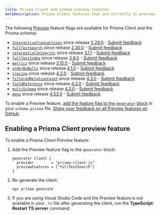 ```yaml
---
title: Prisma Client and schema preview features
metaDescription: Prisma Client features that are currently in preview.
---
```


<TopBlock>

The following [Preview](/about/prisma/releases#preview) feature flags are available for Prisma Client and the Prisma schema:

- [`interactiveTransactions`](/concepts/components/prisma-client/transactions#interactive-transactions-in-preview) since release [2.29.0](https://github.com/prisma/prisma/releases/tag/2.29.0) - [Submit feedback](https://github.com/prisma/prisma/issues/8664)
- [`fullTextSearch`](/concepts/components/prisma-client/full-text-search) since release [2.30.0](https://github.com/prisma/prisma/releases/tag/2.30.0) - [Submit feedback](https://github.com/prisma/prisma/issues/8877)
- [`referentialIntegrity`](/concepts/components/prisma-schema/relations/referential-integrity) since release [3.1.1](https://github.com/prisma/prisma/releases/tag/3.1.1) - [Submit feedback](https://github.com/prisma/prisma/issues/9380)
- [`fullTextIndex`](/concepts/components/prisma-schema/indexes#full-text-indexes-mysql-and-mongodb) since release [3.6.0](https://github.com/prisma/prisma/releases/tag/3.6.0) - [Submit feedback](https://github.com/prisma/prisma/issues/10539)
- [`metrics`](/concepts/components/prisma-client/metrics) since release [3.15.0](https://github.com/prisma/prisma/releases/tag/3.15.0) - [Submit feedback](https://github.com/prisma/prisma/issues/13579)
- [`orderByNulls`](/concepts/components/prisma-client/filtering-and-sorting#sort-with-null-records-first-or-last) since release [4.1.0](https://github.com/prisma/prisma/releases/tag/4.1.0) - [Submit feedback](https://github.com/prisma/prisma/issues/14377)
- [`tracing`](/concepts/components/prisma-client/opentelemetry-tracing) since release [4.2.0](https://github.com/prisma/prisma/releases/tag/4.2.0) - [Submit feedback](https://github.com/prisma/prisma/issues/14640)
- [`filteredRelationCount`](/concepts/components/prisma-client/aggregation-grouping-summarizing#filter-the-relation-count) since release [4.3.0](https://github.com/prisma/prisma/releases/tag/4.3.0) - [Submit feedback](https://github.com/prisma/prisma/issues/15069)
- [`fieldReference`](/reference/api-reference/prisma-client-reference#compare-columns-in-the-same-table) since release [4.3.0](https://github.com/prisma/prisma/releases/tag/4.3.0) - [Submit feedback](https://github.com/prisma/prisma/issues/15068)
- [`multiSchema`](https://github.com/prisma/prisma/issues/1122#issuecomment-1231773471) since release [4.3.0](https://github.com/prisma/prisma/releases/tag/4.3.0) - [Submit feedback](https://github.com/prisma/prisma/issues/15077)
- [`deno`](/guides/deployment/deployment-guides/deploying-to-deno-deploy) since release [4.53.0](https://github.com/prisma/prisma/releases/tag/4.5.0) - [Submit feedback](https://github.com/prisma/prisma/issues/15844)


To enable a Preview feature, [add the feature flag to the `generator` block](#enabling-a-prisma-client-preview-feature) in your `schema.prisma` file. [Share your feedback on all Preview features on GitHub](https://github.com/prisma/prisma/issues/3108).

</TopBlock>

## Enabling a Prisma Client preview feature

To enable a Prisma Client Preview feature:

1. Add the Preview feature flag to the `generator` block:

   ```prisma
   generator client {
     provider        = "prisma-client-js"
     previewFeatures = ["fullTextSearch"]
   }
   ```

2. Re-generate the client:

   ```terminal
   npx prisma generate
   ```

3. If you are using Visual Studio Code and the Preview feature is not available in your `.ts` file after generating the client, run the **TypeScript: Restart TS server** command.
